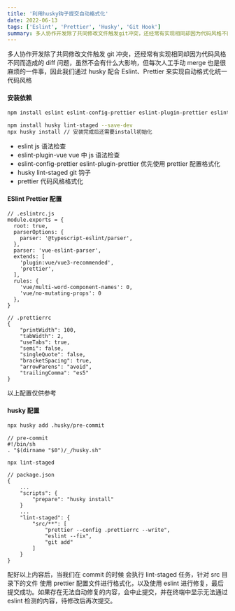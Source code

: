 ```yaml
---
title: '利用husky钩子提交自动格式化'
date: 2022-06-13
tags: ['Eslint', 'Prettier', 'Husky', 'Git Hook']
summary: 多人协作开发除了共同修改文件触发git冲突，还经常有实现相同却因为代码风格不同而造成的diff问题，虽然不会有什么大影响，但每次人工手动merge也是很麻烦的一件事，因此我们通过husky配合Eslint、Prettier来实现自动格式化统一代码风格
---
```


多人协作开发除了共同修改文件触发 git 冲突，还经常有实现相同却因为代码风格不同而造成的 diff 问题，虽然不会有什么大影响，但每次人工手动 merge 也是很麻烦的一件事，因此我们通过 husky 配合 Eslint、Prettier 来实现自动格式化统一代码风格

#### 安装依赖

```bash
npm install eslint eslint-config-prettier eslint-plugin-prettier eslint-plugin-vue prettier --save-dev

npm install husky lint-staged --save-dev
npx husky install // 安装完成后还需要install初始化
```

- eslint js 语法检查
- eslint-plugin-vue vue 中 js 语法检查
- eslint-config-prettier eslint-plugin-prettier 优先使用 prettier 配置格式化
- husky lint-staged git 钩子
- prettier 代码风格格式化

#### ESlint Prettier 配置

```
// .eslintrc.js
module.exports = {
  root: true,
  parserOptions: {
    parser: '@typescript-eslint/parser',
  },
  parser: 'vue-eslint-parser',
  extends: [
    'plugin:vue/vue3-recommended',
    'prettier',
  ],
  rules: {
    'vue/multi-word-component-names': 0,
    'vue/no-mutating-props': 0
  },
}
```

```
// .prettierrc
{
    "printWidth": 100,
    "tabWidth": 2,
    "useTabs": true,
    "semi": false,
    "singleQuote": false,
    "bracketSpacing": true,
    "arrowParens": "avoid",
    "trailingComma": "es5"
}
```

以上配置仅供参考

#### husky 配置

```bash
npx husky add .husky/pre-commit
```

```
// pre-commit
#!/bin/sh
. "$(dirname "$0")/_/husky.sh"

npx lint-staged
```

```
// package.json
{
    ...
    "scripts": {
        "prepare": "husky install"
    }
    ...
    "lint-staged": {
        "src/**": [
            "prettier --config .prettierrc --write",
            "eslint --fix",
            "git add"
        ]
    }
}
```

配好以上内容后，当我们在 commit 的时候 会执行 lint-staged 任务，针对 src 目录下的文件 使用 prettier 配置文件进行格式化，以及使用 eslint 进行修复，最后提交成功。如果存在无法自动修复的内容，会中止提交，并在终端中显示无法通过 eslint 检测的内容，待修改后再次提交。
